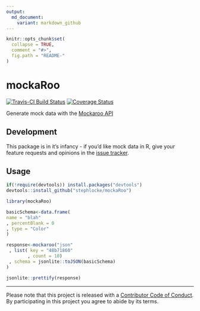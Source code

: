 ```yaml
---
output:
  md_document:
    variant: markdown_github
---
```


<!-- README.md is generated from README.Rmd. Please edit that file -->

```r
knitr::opts_chunk$set(
  collapse = TRUE,
  comment = "#>",
  fig.path = "README-"
)
```

# mockaRoo
[![Travis-CI Build Status](https://travis-ci.org/stephlocke/mockaRoo.svg?branch=master)](https://travis-ci.org/stephlocke/mockaRoo)
[![Coverage Status](https://img.shields.io/coveralls/stephlocke/mockaRoo.svg)](https://coveralls.io/r/stephlocke/mockaRoo?branch=master)

Generate mock data with the [Mockaroo API](https://www.mockaroo.com/api/docs)

## Development
This package is in it's infancy - if you'd like mock data in R, give your feature requests and opinions in the [issue tracker](https://github.com/stephlocke/mockaRoo/issues). 

## Usage
```r
if(!require(devtools)) install.packages("devtools")
devtools::install_github("stephlocke/mockaRoo")
```

```r
library(mockaRoo)

basicSchema<-data.frame(
name = "blah"
, percentBlank = 0
, type = "Color"
)

response<-mockaroo("json"
 , list( key = "48b71860"
        , count = 10)
 , schema = jsonlite::toJSON(basicSchema)
)

jsonlite::prettify(response)
```

-------
Please note that this project is released with a [Contributor Code of Conduct](CONDUCT.md). By participating in this project you agree to abide by its terms.
